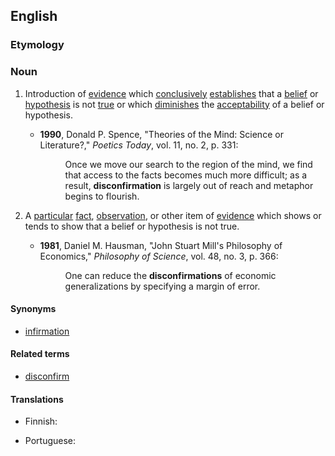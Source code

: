 ==English==

===Etymology===
{{prefix|en|dis|confirmation}}

===Noun===
{{en-noun|~}}

# {{lb|en|chiefly|philosophy|uncountable}} Introduction of [[evidence]] which [[conclusively]] [[establishes]] that a [[belief]] or [[hypothesis]] is not [[true]] or which [[diminishes]] the [[acceptability]] of a belief or hypothesis.
#* '''1990''', Donald P. Spence, "Theories of the Mind: Science or Literature?," ''Poetics Today'', vol. 11, no. 2, p. 331:
#*: Once we move our search to the region of the mind, we find that access to the facts becomes much more difficult; as a result, '''disconfirmation''' is largely out of reach and metaphor begins to flourish.
# {{lb|en|countable}} A [[particular]] [[fact]], [[observation]], or other item of [[evidence]] which shows or tends to show that a belief or hypothesis is not true.
#* '''1981''', Daniel M. Hausman, "John Stuart Mill's Philosophy of Economics," ''Philosophy of Science'', vol. 48, no. 3, p. 366:
#*: One can reduce the '''disconfirmations''' of economic generalizations by specifying a margin of error.

====Synonyms====
*[[infirmation]]

====Related terms====
* [[disconfirm]]

====Translations====
{{trans-top|a confirmation that something is not true}}
* Finnish: {{t|fi|diskonfirmaatio}}
{{trans-mid}}
* Portuguese: {{t|pt|desconfirmação|f}}
{{trans-bottom}}